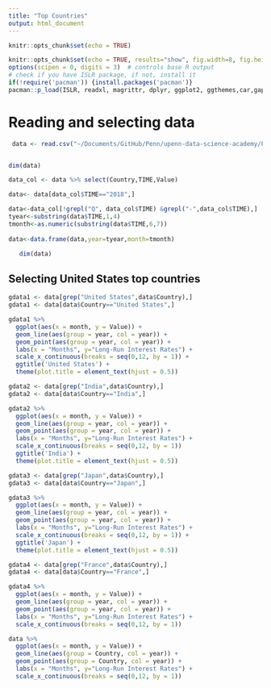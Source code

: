 ```yaml
---
title: "Top Countries"
output: html_document
---
```


```r
knitr::opts_chunk$set(echo = TRUE)
```

```r
knitr::opts_chunk$set(echo = TRUE, results="show", fig.width=8, fig.height=4, warning=FALSE)
options(scipen = 0, digits = 3)  # controls base R output
# check if you have ISLR package, if not, install it
if(!require('pacman')) {install.packages('pacman')}
pacman::p_load(ISLR, readxl, magrittr, dplyr, ggplot2, ggthemes,car,gapminder)
```

# Reading and selecting data

```r
 data <- read.csv("~/Documents/GitHub/Penn/upenn-data-science-academy/Final Project/Data/OECD Data/Interest_rates_top_countries.csv", header=T, stringsAsFactors = FALSE)


dim(data)

data_col <- data %>% select(Country,TIME,Value)

```

```r
data<- data[data_col$TIME=="2018",]

data<-data_col[!grepl("Q", data_col$TIME) &grepl("-",data_col$TIME),]
tyear<-substring(data$TIME,1,4)
tmonth<-as.numeric(substring(data$TIME,6,7))
 
data<-data.frame(data,year=tyear,month=tmonth)

   dim(data)
```
## Selecting United States top countries
```r
gdata1 <- data[grep("United States",data$Country),]
gdata1 <- data[data$Country=="United States",]
```

```r


gdata1 %>% 
  ggplot(aes(x = month, y = Value)) +
  geom_line(aes(group = year, col = year)) +
  geom_point(aes(group = year, col = year)) +
  labs(x = "Months", y="Long-Run Interest Rates") +
  scale_x_continuous(breaks = seq(0,12, by = 1)) +
  ggtitle('United States') + 
  theme(plot.title = element_text(hjust = 0.5))
```
```r
gdata2 <- data[grep("India",data$Country),]
gdata2 <- data[data$Country=="India",]

gdata2 %>% 
  ggplot(aes(x = month, y = Value)) +
  geom_line(aes(group = year, col = year)) +
  geom_point(aes(group = year, col = year)) +
  labs(x = "Months", y="Long-Run Interest Rates") +
  scale_x_continuous(breaks = seq(0,12, by = 1)) 
  ggtitle('India') + 
  theme(plot.title = element_text(hjust = 0.5))

```

```r
gdata3 <- data[grep("Japan",data$Country),]
gdata3 <- data[data$Country=="Japan",]

gdata3 %>% 
  ggplot(aes(x = month, y = Value)) +
  geom_line(aes(group = year, col = year)) +
  geom_point(aes(group = year, col = year)) +
  labs(x = "Months", y="Long-Run Interest Rates") +
  scale_x_continuous(breaks = seq(0,12, by = 1)) + 
  ggtitle('Japan') + 
  theme(plot.title = element_text(hjust = 0.5))
```


```r
gdata4 <- data[grep("France",data$Country),]
gdata4 <- data[data$Country=="France",]

gdata4 %>% 
  ggplot(aes(x = month, y = Value)) +
  geom_line(aes(group = year, col = year)) +
  geom_point(aes(group = year, col = year)) +
  labs(x = "Months", y="Long-Run Interest Rates") +
  scale_x_continuous(breaks = seq(0,12, by = 1)) 
```

```r

data %>% 
  ggplot(aes(x = month, y = Value)) +
  geom_line(aes(group = Country, col = year)) +
  geom_point(aes(group = Country, col = year)) +
  labs(x = "Months", y="Long-Run Interest Rates") +
  scale_x_continuous(breaks = seq(0,12, by = 1)) 
```

